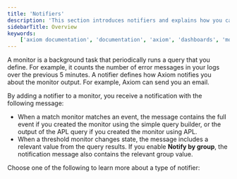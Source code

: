 ```yaml
---
title: 'Notifiers'
description: 'This section introduces notifiers and explains how you can use them to generate automated alerts from your event data.'
sidebarTitle: Overview
keywords:
    ['axiom documentation', 'documentation', 'axiom', 'dashboards', 'monitors', 'notifiers', 'slack', 'email', 'pagerduty', 'webhook', 'opsgenie', 'discord', 'discord webhook']
---
```


A monitor is a background task that periodically runs a query that you define. For example, it counts the number of error messages in your logs over the previous 5 minutes. A notifier defines how Axiom notifies you about the monitor output. For example, Axiom can send you an email.

By adding a notifier to a monitor, you receive a notification with the following message:
- When a match monitor matches an event, the message contains the full event if you created the monitor using the simple query builder, or the output of the APL query if you created the monitor using APL.
- When a threshold monitor changes state, the message includes a relevant value from the query results. If you enable **Notify by group**, the notification message also contains the relevant group value.


Choose one of the following to learn more about a type of notifier:

<CardGroup cols={2}>
<Card
    title="Custom webhook"
    icon="globe"
    href="/monitor-data/custom-webhook-notifier"
>
</Card>
<Card
    title="Discord"
    icon="discord"
    href="/monitor-data/discord-notifier"
>
</Card>
<Card
    title="Email"
    icon="envelope"
    href="/monitor-data/email-notifier"
>
</Card>
<Card
    title="Microsoft Teams"
    href="/monitor-data/microsoft-teams-notifier"
>
</Card>
<Card
    title="Opsgenie"
    href="/monitor-data/opsgenie-notifier"
>
</Card>
<Card
    title="Pagerduty"
    href="/monitor-data/pagerduty"
>
</Card>
<Card
    title="Slack"
    icon="slack"
    href="/monitor-data/slack-notifier"
>
</Card>
</CardGroup>